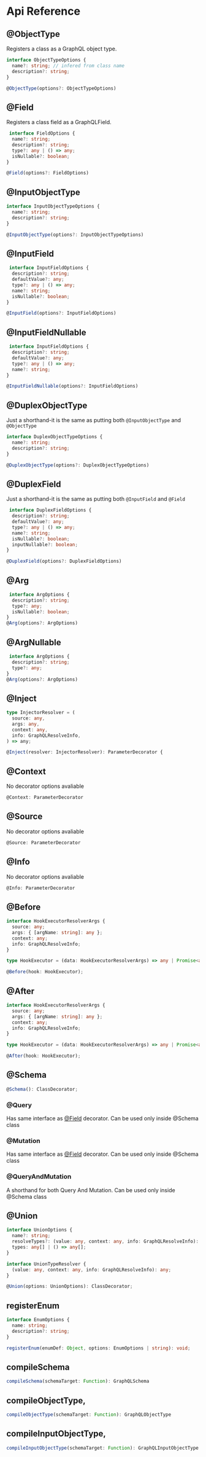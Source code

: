 # Api Reference

## @ObjectType

Registers a class as a GraphQL object type.

```ts
interface ObjectTypeOptions {
  name?: string; // infered from class name
  description?: string;
}

@ObjectType(options?: ObjectTypeOptions)
```

## @Field

Registers a class field as a GraphQLField.

```ts
 interface FieldOptions {
  name?: string;
  description?: string;
  type?: any | () => any;
  isNullable?: boolean;
}

@Field(options?: FieldOptions)
```

## @InputObjectType

```ts
interface InputObjectTypeOptions {
  name?: string;
  description?: string;
}

@InputObjectType(options?: InputObjectTypeOptions)
```

## @InputField

```ts
 interface InputFieldOptions {
  description?: string;
  defaultValue?: any;
  type?: any | () => any;
  name?: string;
  isNullable?: boolean;
}

@InputField(options?: InputFieldOptions)
```

## @InputFieldNullable

```ts
 interface InputFieldOptions {
  description?: string;
  defaultValue?: any;
  type?: any | () => any;
  name?: string;
}

@InputFieldNullable(options?: InputFieldOptions)
```

## @DuplexObjectType

Just a shorthand-it is the same as putting both `@InputObjectType` and `@ObjectType`

```ts
interface DuplexObjectTypeOptions {
  name?: string;
  description?: string;
}

@DuplexObjectType(options?: DuplexObjectTypeOptions)
```

## @DuplexField

Just a shorthand-it is the same as putting both `@InputField` and `@Field`

```ts
 interface DuplexFieldOptions {
  description?: string;
  defaultValue?: any;
  type?: any | () => any;
  name?: string;
  isNullable?: boolean;
  inputNullable?: boolean;
}

@DuplexField(options?: DuplexFieldOptions)
```

## @Arg

```ts
 interface ArgOptions {
  description?: string;
  type?: any;
  isNullable?: boolean;
}
@Arg(options?: ArgOptions)
```

## @ArgNullable

```ts
 interface ArgOptions {
  description?: string;
  type?: any;
}
@Arg(options?: ArgOptions)
```

## @Inject

```ts
type InjectorResolver = (
  source: any,
  args: any,
  context: any,
  info: GraphQLResolveInfo,
) => any;

@Inject(resolver: InjectorResolver): ParameterDecorator {
```

## @Context

No decorator options avaliable

```ts
@Context: ParameterDecorator
```

## @Source

No decorator options avaliable

```ts
@Source: ParameterDecorator
```

## @Info

No decorator options avaliable

```ts
@Info: ParameterDecorator
```

## @Before

```ts
interface HookExecutorResolverArgs {
  source: any;
  args: { [argName: string]: any };
  context: any;
  info: GraphQLResolveInfo;
}

type HookExecutor = (data: HookExecutorResolverArgs) => any | Promise<any>;

@Before(hook: HookExecutor);
```

## @After

```ts
interface HookExecutorResolverArgs {
  source: any;
  args: { [argName: string]: any };
  context: any;
  info: GraphQLResolveInfo;
}

type HookExecutor = (data: HookExecutorResolverArgs) => any | Promise<any>;

@After(hook: HookExecutor);
```

## @Schema

```ts
@Schema(): ClassDecorator;
```

### @Query

Has same interface as [@Field](#field) decorator. Can be used only inside @Schema class

### @Mutation

Has same interface as [@Field](#field) decorator. Can be used only inside @Schema class

### @QueryAndMutation

A shorthand for both Query And Mutation. Can be used only inside @Schema class

## @Union

```ts
interface UnionOptions {
  name?: string;
  resolveTypes?: (value: any, context: any, info: GraphQLResolveInfo): any; // must return type resolvable to one of defined in `types` option
  types: any[] | () => any[];
}

interface UnionTypeResolver {
  (value: any, context: any, info: GraphQLResolveInfo): any;
}

@Union(options: UnionOptions): ClassDecorator;
```

## registerEnum

```ts
interface EnumOptions {
  name: string;
  description?: string;
}

registerEnum(enumDef: Object, options: EnumOptions | string): void;
```

## compileSchema

```ts
compileSchema(schemaTarget: Function): GraphQLSchema
```

## compileObjectType,

```ts
compileObjectType(schemaTarget: Function): GraphQLObjectType
```

## compileInputObjectType,

```ts
compileInputObjectType(schemaTarget: Function): GraphQLInputObjectType
```
